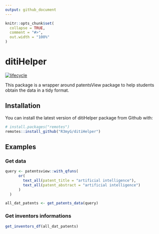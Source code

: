 ```yaml
---
output: github_document
---
```


<!-- README.md is generated from README.Rmd. Please edit that file -->

```r
knitr::opts_chunk$set(
  collapse = TRUE,
  comment = "#>",
  out.width = "100%"
)
```
# ditiHelper
  [![lifecycle](https://img.shields.io/badge/lifecycle-experimental-orange.svg)](https://www.tidyverse.org/lifecycle/#experimental)
  
This package is a wrapper around patentsView package to help students obtain the data in a tidy format.

## Installation

You can install the latest version of ditiHelper package from Github with:

``` r
# install.packages("remotes")
remotes::install_github("R3myG/ditiHelper")
```

## Examples

### Get data 

```r
query <- patentsview::with_qfuns(
      or(
        text_all(patent_title = "artificial intelligence"),
        text_all(patent_abstract = "artificial intelligence")
      )
  )

all_dat_patents <- get_patents_data(query)
```

### Get inventors informations

```r
 
get_inventors_df(all_dat_patents)

```

